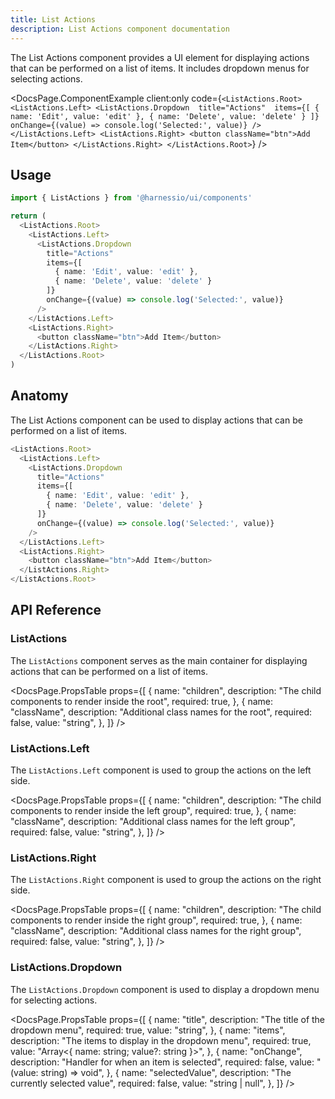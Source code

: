```yaml
---
title: List Actions
description: List Actions component documentation
---
```


The List Actions component provides a UI element for displaying actions that can be performed on a list of items. It includes dropdown menus for selecting actions.


<DocsPage.ComponentExample
  client:only
  code={`<ListActions.Root>
  <ListActions.Left>
    <ListActions.Dropdown 
      title="Actions" 
      items={[
        { name: 'Edit', value: 'edit' },
        { name: 'Delete', value: 'delete' }
      ]}
      onChange={(value) => console.log('Selected:', value)}
    />
  </ListActions.Left>
  <ListActions.Right>
    <button className="btn">Add Item</button>
  </ListActions.Right>
</ListActions.Root>`}
/>

## Usage

```typescript jsx
import { ListActions } from '@harnessio/ui/components'

return (
  <ListActions.Root>
    <ListActions.Left>
      <ListActions.Dropdown
        title="Actions"
        items={[
          { name: 'Edit', value: 'edit' },
          { name: 'Delete', value: 'delete' }
        ]}
        onChange={(value) => console.log('Selected:', value)}
      />
    </ListActions.Left>
    <ListActions.Right>
      <button className="btn">Add Item</button>
    </ListActions.Right>
  </ListActions.Root>
)
```

## Anatomy

The List Actions component can be used to display actions that can be performed on a list of items.

```typescript jsx
<ListActions.Root>
  <ListActions.Left>
    <ListActions.Dropdown
      title="Actions"
      items={[
        { name: 'Edit', value: 'edit' },
        { name: 'Delete', value: 'delete' }
      ]}
      onChange={(value) => console.log('Selected:', value)}
    />
  </ListActions.Left>
  <ListActions.Right>
    <button className="btn">Add Item</button>
  </ListActions.Right>
</ListActions.Root>
```

## API Reference

### ListActions

The `ListActions` component serves as the main container for displaying actions that can be performed on a list of items.

<DocsPage.PropsTable
  props={[
    {
      name: "children",
      description: "The child components to render inside the root",
      required: true,
    },
    {
      name: "className",
      description: "Additional class names for the root",
      required: false,
      value: "string",
    },
  ]}
/>

### ListActions.Left

The `ListActions.Left` component is used to group the actions on the left side.

<DocsPage.PropsTable
  props={[
    {
      name: "children",
      description: "The child components to render inside the left group",
      required: true,
    },
    {
      name: "className",
      description: "Additional class names for the left group",
      required: false,
      value: "string",
    },
  ]}
/>

### ListActions.Right

The `ListActions.Right` component is used to group the actions on the right side.

<DocsPage.PropsTable
  props={[
    {
      name: "children",
      description: "The child components to render inside the right group",
      required: true,
    },
    {
      name: "className",
      description: "Additional class names for the right group",
      required: false,
      value: "string",
    },
  ]}
/>

### ListActions.Dropdown

The `ListActions.Dropdown` component is used to display a dropdown menu for selecting actions.

<DocsPage.PropsTable
  props={[
    {
      name: "title",
      description: "The title of the dropdown menu",
      required: true,
      value: "string",
    },
    {
      name: "items",
      description: "The items to display in the dropdown menu",
      required: true,
      value: "Array<{ name: string; value?: string }>",
    },
    {
      name: "onChange",
      description: "Handler for when an item is selected",
      required: false,
      value: "(value: string) => void",
    },
    {
      name: "selectedValue",
      description: "The currently selected value",
      required: false,
      value: "string | null",
    },
  ]}
/>
